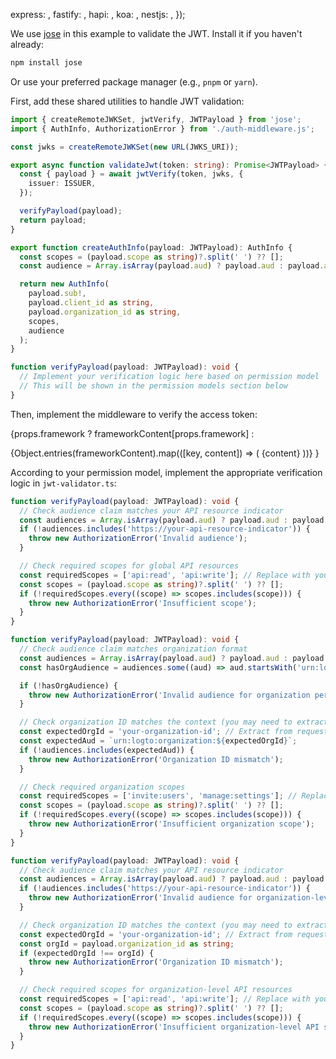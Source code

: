 

  express: <ExpressValidation />,
  fastify: <FastifyValidation />,
  hapi: <HapiValidation />,
  koa: <KoaValidation />,
  nestjs: <NestJsValidation />,
});

We use [jose](https://github.com/panva/jose) in this example to validate the JWT. Install it if you haven't already:

```bash
npm install jose
```

Or use your preferred package manager (e.g., `pnpm` or `yarn`).

First, add these shared utilities to handle JWT validation:

```ts title="jwt-validator.ts"
import { createRemoteJWKSet, jwtVerify, JWTPayload } from 'jose';
import { AuthInfo, AuthorizationError } from './auth-middleware.js';

const jwks = createRemoteJWKSet(new URL(JWKS_URI));

export async function validateJwt(token: string): Promise<JWTPayload> {
  const { payload } = await jwtVerify(token, jwks, {
    issuer: ISSUER,
  });

  verifyPayload(payload);
  return payload;
}

export function createAuthInfo(payload: JWTPayload): AuthInfo {
  const scopes = (payload.scope as string)?.split(' ') ?? [];
  const audience = Array.isArray(payload.aud) ? payload.aud : payload.aud ? [payload.aud] : [];

  return new AuthInfo(
    payload.sub!,
    payload.client_id as string,
    payload.organization_id as string,
    scopes,
    audience
  );
}

function verifyPayload(payload: JWTPayload): void {
  // Implement your verification logic here based on permission model
  // This will be shown in the permission models section below
}
```

Then, implement the middleware to verify the access token:

{props.framework
? frameworkContent[props.framework]
:

<Tabs groupId="api-framework">
  {Object.entries(frameworkContent).map(([key, content]) => (
    <TabItem key={key} value={key} label={getFrameworkName(key)}>
      {content}
    </TabItem>
  ))}
</Tabs>
}

According to your permission model, implement the appropriate verification logic in `jwt-validator.ts`:

<Tabs groupId="permission-models">
<TabItem value="global-api-resources" label="Global API resources">

```ts title="jwt-validator.ts"
function verifyPayload(payload: JWTPayload): void {
  // Check audience claim matches your API resource indicator
  const audiences = Array.isArray(payload.aud) ? payload.aud : payload.aud ? [payload.aud] : [];
  if (!audiences.includes('https://your-api-resource-indicator')) {
    throw new AuthorizationError('Invalid audience');
  }

  // Check required scopes for global API resources
  const requiredScopes = ['api:read', 'api:write']; // Replace with your actual required scopes
  const scopes = (payload.scope as string)?.split(' ') ?? [];
  if (!requiredScopes.every((scope) => scopes.includes(scope))) {
    throw new AuthorizationError('Insufficient scope');
  }
}
```

</TabItem>
<TabItem value="organization-permissions" label="Organization (non-API) permissions">

```ts title="jwt-validator.ts"
function verifyPayload(payload: JWTPayload): void {
  // Check audience claim matches organization format
  const audiences = Array.isArray(payload.aud) ? payload.aud : payload.aud ? [payload.aud] : [];
  const hasOrgAudience = audiences.some((aud) => aud.startsWith('urn:logto:organization:'));

  if (!hasOrgAudience) {
    throw new AuthorizationError('Invalid audience for organization permissions');
  }

  // Check organization ID matches the context (you may need to extract this from request context)
  const expectedOrgId = 'your-organization-id'; // Extract from request context
  const expectedAud = `urn:logto:organization:${expectedOrgId}`;
  if (!audiences.includes(expectedAud)) {
    throw new AuthorizationError('Organization ID mismatch');
  }

  // Check required organization scopes
  const requiredScopes = ['invite:users', 'manage:settings']; // Replace with your actual required scopes
  const scopes = (payload.scope as string)?.split(' ') ?? [];
  if (!requiredScopes.every((scope) => scopes.includes(scope))) {
    throw new AuthorizationError('Insufficient organization scope');
  }
}
```

</TabItem>
<TabItem value="organization-level-api-resources" label="Organization-level API resources">

```ts title="jwt-validator.ts"
function verifyPayload(payload: JWTPayload): void {
  // Check audience claim matches your API resource indicator
  const audiences = Array.isArray(payload.aud) ? payload.aud : payload.aud ? [payload.aud] : [];
  if (!audiences.includes('https://your-api-resource-indicator')) {
    throw new AuthorizationError('Invalid audience for organization-level API resources');
  }

  // Check organization ID matches the context (you may need to extract this from request context)
  const expectedOrgId = 'your-organization-id'; // Extract from request context
  const orgId = payload.organization_id as string;
  if (expectedOrgId !== orgId) {
    throw new AuthorizationError('Organization ID mismatch');
  }

  // Check required scopes for organization-level API resources
  const requiredScopes = ['api:read', 'api:write']; // Replace with your actual required scopes
  const scopes = (payload.scope as string)?.split(' ') ?? [];
  if (!requiredScopes.every((scope) => scopes.includes(scope))) {
    throw new AuthorizationError('Insufficient organization-level API scopes');
  }
}
```

</TabItem>
</Tabs>
